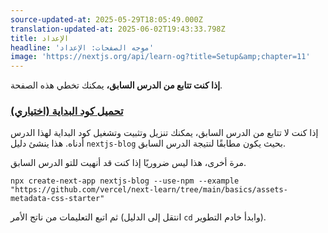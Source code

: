 ```yaml
---
source-updated-at: 2025-05-29T18:05:49.000Z
translation-updated-at: 2025-06-02T19:43:33.798Z
title: الإعداد
headline: 'موجه الصفحات: الإعداد'
image: 'https://nextjs.org/api/learn-og?title=Setup&amp;chapter=11'
---
```


**إذا كنت تتابع من الدرس السابق،** يمكنك تخطي هذه الصفحة.

### [تحميل كود البداية (اختياري)](#download-starter-code-optional)

إذا كنت لا تتابع من الدرس السابق، يمكنك تنزيل وتثبيت وتشغيل كود البداية لهذا الدرس أدناه. هذا ينشئ دليل `nextjs-blog` بحيث يكون مطابقًا لنتيجة الدرس السابق.

مرة أخرى، هذا ليس ضروريًا إذا كنت قد أنهيت للتو الدرس السابق.

```
npx create-next-app nextjs-blog --use-npm --example "https://github.com/vercel/next-learn/tree/main/basics/assets-metadata-css-starter"
```

ثم اتبع التعليمات من ناتج الأمر (انتقل إلى الدليل `cd` وابدأ خادم التطوير).